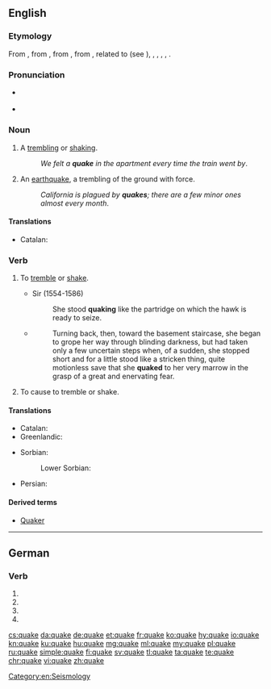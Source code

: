 ==English==

===Etymology===
From {{etyl|enm|en}} {{term|quaken|lang=enm}}, from {{etyl|ang|en}} {{term|cwacian||to quake, tremble, chatter|lang=ang}}, from {{etyl|gem-pro|en}} {{m|gem-pro|*kwakōną||to shake, quiver, tremble}}, from {{etyl|ine-pro|en}} {{m|ine-pro|*gʷog-||to shake, swing}}, related to {{etyl|ang|-}} {{term|cweccan||to shake, swing, move, vibrate, shake off, give up|lang=ang}} (see {{l|en|quitch}}), <!--{{etyl|frs|-}} {{term|kwakkelje||to flounder, limp|lang=frs}},--> {{etyl|nl|-}} {{term|kwakkelen||to ail, be ailing|lang=nl}}, {{etyl|de|-}} {{term|Quackelei||chattering|lang=de}}, {{etyl|da|-}} {{term|kvakle||to bungle|lang=da}}, {{etyl|la|-}} {{term|vēxō||toss, shake violently, jostle, vex|lang=la}}, {{etyl|ga|-}} {{term|bogadh||a move, movement, shift, change|lang=ga}}.

===Pronunciation===
* {{a|GenAm|RP}} {{IPA|/kweɪk/|lang=en}}
* {{rhymes|eɪk|lang=en}}

===Noun===
{{en-noun}}

# A [[tremble|trembling]] or [[shake|shaking]].
#: ''We felt a '''quake''' in the apartment every time the train went by''.
# An [[earthquake]], a trembling of the ground with force.
#: ''California is plagued by '''quakes'''; there are a few minor ones almost every month''.

====Translations====
{{trans-top|trembling or shaking}}
* Catalan: {{t|ca|tremolor|m}}
{{trans-mid}}
{{trans-bottom}}

{{trans-see|earthquake}}

===Verb===
{{en-verb|quakes|quaking|quaked|past2=quoke|past2_qual=archaic|past3=quook|past3_qual=obsolete}}

# {{lb|en|intransitive}} To [[tremble]] or [[shake]].
#: {{ux|en|I felt the ground '''quaking''' beneath my feet.}}
#* Sir {{w|Philip Sidney}} (1554-1586)
#*: She stood '''quaking''' like the partridge on which the hawk is ready to seize.
#* {{RQ:Vance Nobody|III}}
#*: Turning back, then, toward the basement staircase, she began to grope her way through blinding darkness, but had taken only a few uncertain steps when, of a sudden, she stopped short and for a little stood like a stricken thing, quite motionless save that she '''quaked''' to her very marrow in the grasp of a great and enervating fear.
# {{lb|en|transitive|obsolete}} To cause to tremble or shake.
#: {{rfquotek|Shakespeare}}

====Translations====
{{trans-top|tremble or shake}}
* Catalan: {{t+|ca|tremolar}}
* Greenlandic: {{t|kl|nuna sajuppoq}}
{{trans-mid}}
* Sorbian:
*: Lower Sorbian: {{t|dsb|rdžaś|impf}}
{{trans-bottom}}

{{checktrans-top}}
* Persian: {{t+check|fa|تکان|tr=tekân|sc=fa-Arab}}
{{trans-mid}}
{{trans-bottom}}

====Derived terms====
* [[Quaker]]

[[Category:en:Seismology]]

----

==German==

===Verb===
{{head|de|verb form}}

# {{de-verb form of|quaken|1|s|g}}
# {{de-verb form of|quaken|i|s}}
# {{de-verb form of|quaken|1|s|k1}}
# {{de-verb form of|quaken|3|s|k1}}

[[cs:quake]]
[[da:quake]]
[[de:quake]]
[[et:quake]]
[[fr:quake]]
[[ko:quake]]
[[hy:quake]]
[[io:quake]]
[[kn:quake]]
[[ku:quake]]
[[hu:quake]]
[[mg:quake]]
[[ml:quake]]
[[my:quake]]
[[pl:quake]]
[[ru:quake]]
[[simple:quake]]
[[fi:quake]]
[[sv:quake]]
[[tl:quake]]
[[ta:quake]]
[[te:quake]]
[[chr:quake]]
[[vi:quake]]
[[zh:quake]]